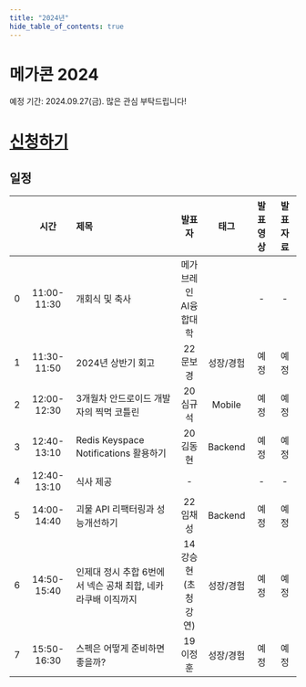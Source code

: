 ```yaml
---
title: "2024년"
hide_table_of_contents: true
---
```


# 메가콘 2024
예정 기간: 2024.09.27(금). 많은 관심 부탁드립니다!

# [신청하기](https://forms.gle/4KZQyxHsrFgwytCV9)

## 일정

| | 시간 | 제목 |     발표자      |                   태그                   | 발표 영상 | 발표자료
|---:| :--: | :--- |:------------:|:--------------------------------------:| :---: | :---: |
| 0 | 11:00-11:30 | 개회식 및 축사 |메가브레인<br/>AI융합대학 |                                        | - | - |
| 1 |11:30-11:50| 2024년 상반기 회고 |    22문보경     |                   성장/경험                   |예정 | 예정 |
| 2 |12:00-12:30| 3개월차 안드로이드 개발자의 찍먹 코틀린 |    20심규석     |                 Mobile                 | 예정 | 예정 |
| 3 | 12:40-13:10| Redis Keyspace Notifications 활용하기 |    20김동현     |                Backend                 | 예정 | 예정 |
| 4 | 12:40-13:10| 식사 제공 |      -       |                                        |- | - |
| 5 |14:00-14:40| 괴물 API 리팩터링과 성능개선하기  |    22임채성     |                Backend                 |예정 | 예정 |
| 6 | 14:50-15:40| 인제대 정시 추합 6번에서 넥슨 공채 최합, 네카라쿠배 이직까지 | 14강승현<br/>(초청 강연) |                   성장/경험                   |예정 | 예정 |
| 7 |15:50-16:30| 스펙은 어떻게 준비하면 좋을까?  |    19이정훈     |                   성장/경험                   |예정 | 예정 |

